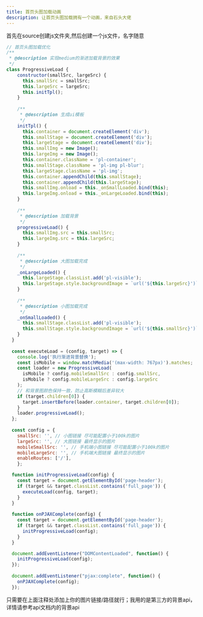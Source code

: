 ---
title: 首页头图加载动画
description: 让首页头图加载拥有一个动画，来自石头大佬
---
首先在source创建js文件夹,然后创建一个js文件，名字随意

```js
// 首页头图加载优化
/**
 * @description 实现medium的渐进加载背景的效果
 */
class ProgressiveLoad {
    constructor(smallSrc, largeSrc) {
      this.smallSrc = smallSrc;
      this.largeSrc = largeSrc;
      this.initTpl();
    }
  
    /**
     * @description 生成ui模板
     */
    initTpl() {
      this.container = document.createElement('div');
      this.smallStage = document.createElement('div');
      this.largeStage = document.createElement('div');
      this.smallImg = new Image();
      this.largeImg = new Image();
      this.container.className = 'pl-container';
      this.smallStage.className = 'pl-img pl-blur';
      this.largeStage.className = 'pl-img';
      this.container.appendChild(this.smallStage);
      this.container.appendChild(this.largeStage);
      this.smallImg.onload = this._onSmallLoaded.bind(this);
      this.largeImg.onload = this._onLargeLoaded.bind(this);
    }
  
    /**
     * @description 加载背景
     */
    progressiveLoad() {
      this.smallImg.src = this.smallSrc;
      this.largeImg.src = this.largeSrc;
    }
  
    /**
     * @description 大图加载完成
     */
    _onLargeLoaded() {
      this.largeStage.classList.add('pl-visible');
      this.largeStage.style.backgroundImage = `url('${this.largeSrc}')`;
    }
  
    /**
     * @description 小图加载完成
     */
    _onSmallLoaded() {
      this.smallStage.classList.add('pl-visible');
      this.smallStage.style.backgroundImage = `url('${this.smallSrc}')`;
    }
  }
  
  const executeLoad = (config, target) => {
    console.log('执行渐进背景替换');
    const isMobile = window.matchMedia('(max-width: 767px)').matches;
    const loader = new ProgressiveLoad(
      isMobile ? config.mobileSmallSrc : config.smallSrc,
      isMobile ? config.mobileLargeSrc : config.largeSrc
    );
    // 和背景图颜色保持一致，防止高斯模糊后差异较大
    if (target.children[0]) {
      target.insertBefore(loader.container, target.children[0]);
    }
    loader.progressiveLoad();
  };
  
  const config = {
    smallSrc: '', // 小图链接 尽可能配置小于100k的图片
    largeSrc: '', // 大图链接 最终显示的图片
    mobileSmallSrc: '', // 手机端小图链接 尽可能配置小于100k的图片
    mobileLargeSrc: '', // 手机端大图链接 最终显示的图片
    enableRoutes: ['/'],
    };

  function initProgressiveLoad(config) {
    const target = document.getElementById('page-header');
    if (target && target.classList.contains('full_page')) {
      executeLoad(config, target);
    }
  }
  
  function onPJAXComplete(config) {
    const target = document.getElementById('page-header');
    if (target && target.classList.contains('full_page')) {
      initProgressiveLoad(config);
    }
  }

  document.addEventListener("DOMContentLoaded", function() {
    initProgressiveLoad(config);
  });
  
  document.addEventListener("pjax:complete", function() {
    onPJAXComplete(config);
  });
  ```

只需要在上面注释处添加上你的图片链接/路径就行；我用的是第三方的背景api，详情请参考api文档内的背景api
